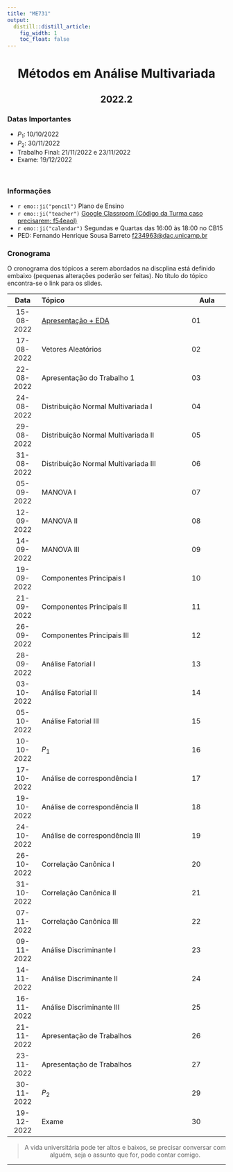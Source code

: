 ```yaml
---
title: "ME731"
output:
  distill::distill_article: 
    fig_width: 1
    toc_float: false  
---
```


<center>

# Métodos em Análise Multivariada

## 2022.2

</center>

### Datas Importantes

- $P_1$: 10/10/2022
- $P_2$: 30/11/2022
- Trabalho Final: 21/11/2022 e 23/11/2022
- Exame: 19/12/2022

</br>

### Informações 

- `r emo::ji("pencil")` Plano de Ensino
- `r emo::ji("teacher")` [Google Classroom  (Código da Turma caso precisarem: f54eaol)](https://classroom.google.com/c/NTM3ODYxMzYyMTIz?cjc=f54eaol)
- `r emo::ji("calendar")` Segundas e Quartas das 16:00 às 18:00 no CB15
- PED: Fernando Henrique Sousa Barreto <f234963@dac.unicamp.br>


### **Cronograma**

O cronograma dos tópicos a serem abordados na discplina está definido embaixo (pequenas alterações poderão ser feitas). No título do tópico encontra-se o link para os slides.


| Data  | Tópico                         | Aula |
|:-----:|:-------------------------------|--------|
| 15-08-2022     | [Apresentação + EDA](https://ctruciosm.github.io/ME731/Aula_01)  | 01 | 
| 17-08-2022     | Vetores Aleatórios   | 02 | 
| 22-08-2022     | Apresentação do Trabalho 1  | 03 | 
| 24-08-2022     | Distribuição Normal Multivariada I  | 04 | 
| 29-08-2022     | Distribuição Normal Multivariada II  | 05 | 
| 31-08-2022     | Distribuição Normal Multivariada III  | 06 | 
| 05-09-2022     | MANOVA I  | 07 | 
| 12-09-2022     | MANOVA II  | 08 | 
| 14-09-2022     | MANOVA III   | 09 | 
| 19-09-2022     | Componentes Principais I   | 10 | 
| 21-09-2022     | Componentes Principais II  | 11 | 
| 26-09-2022     | Componentes Principais III  | 12 | 
| 28-09-2022     | Análise Fatorial I   | 13 | 
| 03-10-2022     | Análise Fatorial II   | 14 | 
| 05-10-2022     | Análise Fatorial III  | 15 | 
| 10-10-2022     | $P_1$   | 16 |
| 17-10-2022     | Análise de correspondência I  | 17 | 
| 19-10-2022     | Análise de correspondência II  | 18 | 
| 24-10-2022     | Análise de correspondência III  | 19 | 
| 26-10-2022     | Correlação Canônica I  | 20 | 
| 31-10-2022     | Correlação Canônica II   | 21 | 
| 07-11-2022     | Correlação Canônica III  | 22 | 
| 09-11-2022     | Análise Discriminante I   | 23 | 
| 14-11-2022     | Análise Discriminante II | 24 | 
| 16-11-2022     | Análise Discriminante III   | 25 | 
| 21-11-2022     | Apresentação de Trabalhos  | 26 | 
| 23-11-2022     | Apresentação de Trabalhos  | 27 | 
| 30-11-2022     | $P_2$   | 29 | 
| 19-12-2022     | Exame  | 30 | 

<center>

> A vida universitária pode ter altos e baixos, se precisar conversar com alguém, seja o assunto que for, pode contar comigo. 

</center>



---- 